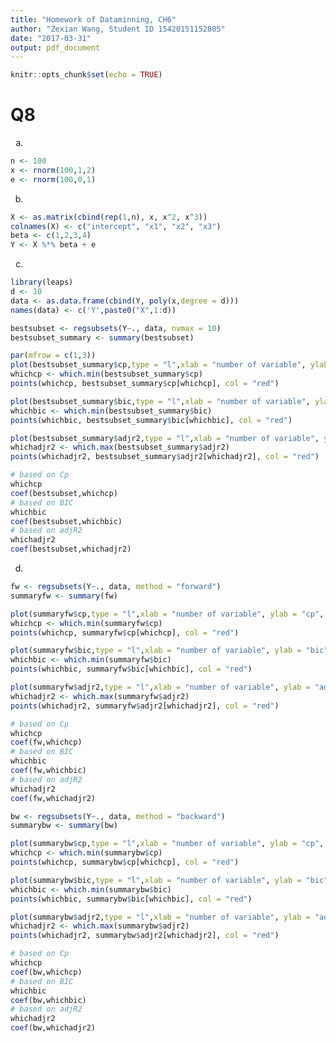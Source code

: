 ```yaml
---
title: "Homework of Dataminning, CH6"
author: "Zexian Wang, Student ID 15420151152805"
date: "2017-03-31"
output: pdf_document
---
```


```r
knitr::opts_chunk$set(echo = TRUE)
```

# Q8

(a)

```r
n <- 100
x <- rnorm(100,1,2)
e <- rnorm(100,0,1)
```

(b)

```r
X <- as.matrix(cbind(rep(1,n), x, x^2, x^3))
colnames(X) <- c("intercept", "x1", "x2", "x3")
beta <- c(1,2,3,4)
Y <- X %*% beta + e
```

(c)

```r
library(leaps)
d <- 10
data <- as.data.frame(cbind(Y, poly(x,degree = d)))
names(data) <- c('Y',paste0("X",1:d))
```

```r
bestsubset <- regsubsets(Y~., data, nvmax = 10)
bestsubset_summary <- summary(bestsubset)

par(mfrow = c(1,3))
plot(bestsubset_summary$cp,type = "l",xlab = "number of variable", ylab = "cp", main = "cp")
whichcp <- which.min(bestsubset_summary$cp)
points(whichcp, bestsubset_summary$cp[whichcp], col = "red")

plot(bestsubset_summary$bic,type = "l",xlab = "number of variable", ylab = "bic", main = "bic")
whichbic <- which.min(bestsubset_summary$bic)
points(whichbic, bestsubset_summary$bic[whichbic], col = "red")

plot(bestsubset_summary$adjr2,type = "l",xlab = "number of variable", ylab = "adjr2", main = "adjr2")
whichadjr2 <- which.max(bestsubset_summary$adjr2)
points(whichadjr2, bestsubset_summary$adjr2[whichadjr2], col = "red")

# based on Cp
whichcp
coef(bestsubset,whichcp)
# based on BIC
whichbic
coef(bestsubset,whichbic)
# based on adjR2
whichadjr2
coef(bestsubset,whichadjr2)
```

(d)

```r
fw <- regsubsets(Y~., data, method = "forward")
summaryfw <- summary(fw)

plot(summaryfw$cp,type = "l",xlab = "number of variable", ylab = "cp", main = "cp")
whichcp <- which.min(summaryfw$cp)
points(whichcp, summaryfw$cp[whichcp], col = "red")

plot(summaryfw$bic,type = "l",xlab = "number of variable", ylab = "bic", main = "bic")
whichbic <- which.min(summaryfw$bic)
points(whichbic, summaryfw$bic[whichbic], col = "red")

plot(summaryfw$adjr2,type = "l",xlab = "number of variable", ylab = "adjr2", main = "adjr2")
whichadjr2 <- which.max(summaryfw$adjr2)
points(whichadjr2, summaryfw$adjr2[whichadjr2], col = "red")

# based on Cp
whichcp
coef(fw,whichcp)
# based on BIC
whichbic
coef(fw,whichbic)
# based on adjR2
whichadjr2
coef(fw,whichadjr2)
```

```r
bw <- regsubsets(Y~., data, method = "backward")
summarybw <- summary(bw)

plot(summarybw$cp,type = "l",xlab = "number of variable", ylab = "cp", main = "cp")
whichcp <- which.min(summarybw$cp)
points(whichcp, summarybw$cp[whichcp], col = "red")

plot(summarybw$bic,type = "l",xlab = "number of variable", ylab = "bic", main = "bic")
whichbic <- which.min(summarybw$bic)
points(whichbic, summarybw$bic[whichbic], col = "red")

plot(summarybw$adjr2,type = "l",xlab = "number of variable", ylab = "adjr2", main = "adjr2")
whichadjr2 <- which.max(summarybw$adjr2)
points(whichadjr2, summarybw$adjr2[whichadjr2], col = "red")

# based on Cp
whichcp
coef(bw,whichcp)
# based on BIC
whichbic
coef(bw,whichbic)
# based on adjR2
whichadjr2
coef(bw,whichadjr2)
```


